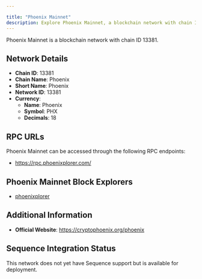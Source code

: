 ```yaml
---

title: "Phoenix Mainnet"
description: Explore Phoenix Mainnet, a blockchain network with chain ID 13381. Learn about its native currency, Phoenix, and how to interact with the network.
---
```




Phoenix Mainnet is a blockchain network with chain ID 13381.

## Network Details

- **Chain ID**: 13381
- **Chain Name**: Phoenix
- **Short Name**: Phoenix
- **Network ID**: 13381
- **Currency**: 
  - **Name**: Phoenix
  - **Symbol**: PHX
  - **Decimals**: 18

## RPC URLs

Phoenix Mainnet can be accessed through the following RPC endpoints:

- https://rpc.phoenixplorer.com/

## Phoenix Mainnet Block Explorers

- [phoenixplorer](https://phoenixplorer.com)

## Additional Information

- **Official Website**: https://cryptophoenix.org/phoenix

## Sequence Integration Status

This network does not yet have Sequence support but is available for deployment.
